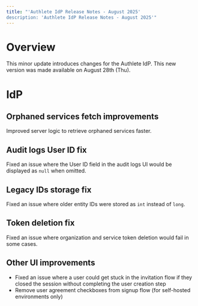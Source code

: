 ```yaml
---
title: "'Authlete IdP Release Notes - August 2025'
description: 'Authlete IdP Release Notes - August 2025'"
---
```


# Overview

This minor update introduces changes for the Authlete IdP.
This new version was made available on August 28th (Thu).

# IdP

## Orphaned services fetch improvements

Improved server logic to retrieve orphaned services faster.

## Audit logs User ID fix

Fixed an issue where the User ID field in the audit logs UI would be displayed as `null` when omitted.

## Legacy IDs storage fix

Fixed an issue where older entity IDs were stored as `int` instead of `long`.

## Token deletion fix

Fixed an issue where organization and service token deletion would fail in some cases.

## Other UI improvements

- Fixed an issue where a user could get stuck in the invitation flow if they closed the session without completing the user creation step
- Remove user agreement checkboxes from signup flow (for self-hosted environments only)
